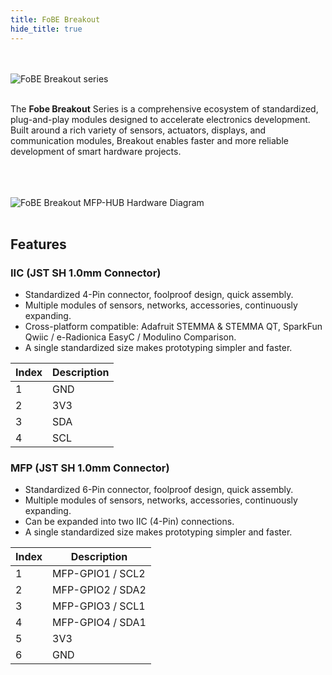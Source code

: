 ```yaml
---
title: FoBE Breakout
hide_title: true
---
```


<br/>
<br/>
<div style={{ display: 'flex', alignItems: 'center', flexWrap: 'wrap' }}>
    <img src="/img/apps/fobe.breakout.banner.png" alt="FoBE Breakout series" style={{ width: '30%', height: 'auto', borderRadius: '10px', maxWidth: '320px'}} />
</div>
<br/>

The **Fobe Breakout** Series is a comprehensive ecosystem of standardized, plug-and-play modules designed to accelerate electronics development. Built around a rich variety of sensors, actuators, displays, and communication modules, Breakout enables faster and more reliable development of smart hardware projects.


<br/>
<br/>
<br/>
<div style={{ textAlign: 'center' }}>
  <img src="/img/products/f2212-r1a.digram.png" alt="FoBE Breakout MFP-HUB Hardware Diagram" style={{ width: '80%', height: 'auto' }} />
</div>
<br/>

## Features

### IIC (JST SH 1.0mm Connector)

- Standardized 4-Pin connector, foolproof design, quick assembly.
- Multiple modules of sensors, networks, accessories, continuously expanding.
- Cross-platform compatible: Adafruit STEMMA & STEMMA QT, SparkFun Qwiic / e-Radionica EasyC / Modulino Comparison.
- A single standardized size makes prototyping simpler and faster.

<div style={{ width: '100%', overflowX: 'auto' }}>
  <table style={{ width: '100%', borderCollapse: 'collapse' }}>
    <thead>
      <tr>
        <th style={{ textAlign: 'left'}}>Index</th>
        <th style={{ textAlign: 'center', width: '100%'  }}>Description</th>
      </tr>
    </thead>
    <tbody style={{ textAlign: 'center', width: '100%'  }}>
      <tr><td>1</td><td>GND</td></tr>
      <tr><td>2</td><td>3V3</td></tr>
      <tr><td>3</td><td>SDA</td></tr>
      <tr><td>4</td><td>SCL</td></tr>
    </tbody>
  </table>
</div>

### MFP (JST SH 1.0mm Connector)

- Standardized 6-Pin connector, foolproof design, quick assembly.
- Multiple modules of sensors, networks, accessories, continuously expanding.
- Can be expanded into two IIC (4-Pin) connections.
- A single standardized size makes prototyping simpler and faster.

<div style={{ width: '100%', overflowX: 'auto' }}>
  <table style={{ width: '100%', borderCollapse: 'collapse' }}>
    <thead>
      <tr>
        <th style={{ textAlign: 'left'}}>Index</th>
        <th style={{ textAlign: 'center', width: '100%'  }}>Description</th>
      </tr>
    </thead>
    <tbody style={{ textAlign: 'center', width: '100%'  }}>
      <tr><td>1</td><td>MFP-GPIO1 / SCL2</td></tr>
      <tr><td>2</td><td>MFP-GPIO2 / SDA2</td></tr>
      <tr><td>3</td><td>MFP-GPIO3 / SCL1</td></tr>
      <tr><td>4</td><td>MFP-GPIO4 / SDA1</td></tr>
      <tr><td>5</td><td>3V3</td></tr>
      <tr><td>6</td><td>GND</td></tr>
    </tbody>
  </table>
</div>